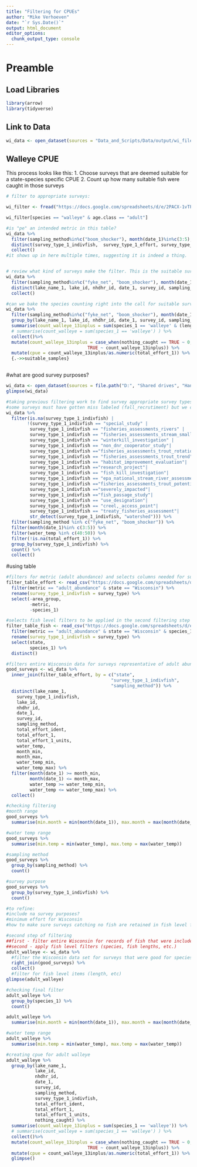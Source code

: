 ```yaml
---
title: "Filtering for CPUEs"
author: "Mike Verhoeven"
date: "`r Sys.Date()`"
output: html_document
editor_options: 
  chunk_output_type: console
---
```

# Preamble

## Load Libraries
```r
library(arrow)
library(tidyverse)
```

## Link to Data
```r
wi_data <- open_dataset(sources = "Data_and_Scripts/Data/output/wi_file_arrow/")

```

## Walleye CPUE
This process looks like this: 
1. Choose surveys that are deemed suitable for a state-species specific CPUE
2. Count up how many suitable fish were caught in those surveys


```r
# filter to appropriate surveys: 

wi_filter <- fread("https://docs.google.com/spreadsheets/d/e/2PACX-1vTP_AxKOZ_eiehLxOSDModibTEhC0OgWPfgMiUAxfcALq7JJVPpZCD21GRLPi2YNQ/pub?output=csv", na.strings = "")

wi_filter[species == "walleye" & age.class == "adult"]

#is "pe" an intended metric in this table?
wi_data %>% 
  filter(sampling_method%in%c("boom_shocker"), month(date_1)%in%c(3:5), water_temp%in%c(40:50), !is.na(total_effort_1) ) %>% 
  distinct(survey_type_1_indivfish,  survey_type_1_effort, survey_type_2_effort) %>% 
  collect() 
#it shows up in here multiple times, suggesting it is indeed a thing.


# review what kind of surveys make the filter. This is the suitable surveys table
wi_data %>% 
  filter(sampling_method%in%c("fyke_net", "boom_shocker"), month(date_1)%in% c(3:5), water_temp%in%c(40:50), !is.na(total_effort_1) ) %>% 
  distinct(lake_name_1, lake_id, nhdhr_id, date_1, survey_id, sampling_method, total_effort_ident, total_effort_1, total_effort_1_units) %>% 
  collect() 

#can we bake the species counting right into the call for suitable surveys? #note that there are many NA lengths. Do we assume these were juveniles? Something else?
wi_data %>% 
  filter(sampling_method%in%c("fyke_net", "boom_shocker"), month(date_1)%in% c(3:5), water_temp%in%c(40:50), !is.na(total_effort_1)) %>%
  group_by(lake_name_1, lake_id, nhdhr_id, date_1, survey_id, sampling_method,survey_type_1_indivfish, total_effort_ident, total_effort_1, total_effort_1_units, nothing_caught) %>% 
  summarise(count_walleye_13inplus = sum(species_1 == 'walleye' & (length_1 >= 13|is.na(length_1))) ) %>%
  # summarise(count_walleye = sum(species_1 == 'walleye') ) %>%
  collect()%>% 
  mutate(count_walleye_13inplus = case_when(nothing_caught == TRUE ~ 0, 
                               TRUE ~ count_walleye_13inplus)) %>% 
  mutate(cpue = count_walleye_13inplus/as.numeric(total_effort_1)) %>% 
  {.->>suitable_samples}



```

#what are good survey purposes?
```r
wi_data <- open_dataset(sources = file.path("D:", "Shared drives", "Hansen Lab", "RESEARCH PROJECTS", "Fish Survey Data", "Parquet files", "wi_file_arrow"))
glimpse(wi_data)

#taking previous filtering work to find survey appropriate survey types for abundance
#some surveys must have gotten miss labeled (fall_recrutiment) but we can keep them here
wi_data %>% 
  filter(is.na(survey_type_1_indivfish) |  
        !(survey_type_1_indivfish == "special_study" |
         survey_type_1_indivfish == "fisheries_assessments_rivers" |
         survey_type_1_indivfish == "fisheries_assessments_stream_smallmouth_bass" |
         survey_type_1_indivfish == "winterkill_investigation" |
         survey_type_1_indivfish == "non_dnr_cooperator_study"|
         survey_type_1_indivfish =="fisheries_assessments_trout_rotation"|
         survey_type_1_indivfish == "fisheries_assessments_trout_trend"|
         survey_type_1_indivfish == "habitat_improvement_evaluation"|
         survey_type_1_indivfish =="research_project"|
         survey_type_1_indivfish == "fish_kill_investigation"|
         survey_type_1_indivfish == "epa_national_stream_river_assessment"|
         survey_type_1_indivfish =="fisheries_assessments_trout_potential"|
         survey_type_1_indivfish =="severely_impacted"|
         survey_type_1_indivfish =="fish_passage_study"|
         survey_type_1_indivfish == "use_designation"|
         survey_type_1_indivfish == "creel,_access_point"|
         survey_type_1_indivfish == "treaty_fisheries_assessment"|
         str_detect(survey_type_1_indivfish, "watershed"))) %>% 
  filter(sampling_method %in% c("fyke_net", "boom_shocker")) %>% 
  filter(month(date_1)%in% c(3:5)) %>% 
  filter(water_temp %in% c(40:50)) %>% 
  filter(!is.na(total_effort_1)) %>%
  group_by(survey_type_1_indivfish) %>% 
  count() %>% 
  collect()
```

#using table
```r
#filters for metric (adult abundance) and selects columns needed for survey filtering
filter_table_effort <- read_csv("https://docs.google.com/spreadsheets/d/e/2PACX-1vSkGZinLPrSuv1DorBrAkV2JNUZsOlpG7jk_WsnGyZX56z9JMVcGHdCPlsxInjOdjUH0tXb4nBwt9Js/pub?output=csv") %>% 
  filter(metric == "adult_abundance" & state == "Wisconsin") %>% 
  rename(survey_type_1_indivfish = survey_type) %>% 
  select(-area_group,
         -metric,
         -species_1)

#selects fish level filters to be applied in the second filtering step
filter_table_fish <- read_csv("https://docs.google.com/spreadsheets/d/e/2PACX-1vSkGZinLPrSuv1DorBrAkV2JNUZsOlpG7jk_WsnGyZX56z9JMVcGHdCPlsxInjOdjUH0tXb4nBwt9Js/pub?output=csv") %>% 
  filter(metric == "adult_abundance" & state == "Wisconsin" & species_1 == "walleye") %>% 
  rename(survey_type_1_indivfish = survey_type) %>% 
  select(state,
         species_1) %>% 
  distinct() 

#filters entire Wisconsin data for surveys representative of adult abundance 
good_surveys <- wi_data %>%
  inner_join(filter_table_effort, by = c("state", 
                                        "survey_type_1_indivfish", 
                                        "sampling_method")) %>%
  distinct(lake_name_1,
    survey_type_1_indivfish,
    lake_id,
    nhdhr_id,
    date_1,
    survey_id,
    sampling_method,
    total_effort_ident,
    total_effort_1,
    total_effort_1_units,
    water_temp,
    month_min, 
    month_max,
    water_temp_min,
    water_temp_max) %>% 
  filter(month(date_1) >= month_min,
         month(date_1) <= month_max,
         water_temp >= water_temp_min,
         water_temp <= water_temp_max) %>% 
  collect() 

#checking filtering
#month range
good_surveys %>% 
  summarise(min.month = min(month(date_1)), max.month = max(month(date_1)))

#water temp range
good_surveys %>% 
  summarise(min.temp = min(water_temp), max.temp = max(water_temp))

#sampling method
good_surveys %>% 
  group_by(sampling_method) %>% 
  count()

#survey purpose
good_surveys %>% 
  group_by(survey_type_1_indivfish) %>% 
  count()

#to refine:
#include na survey purposes?
#minimum effort for Wisconsin
#how to make sure surveys catching no fish are retained in fish level filter

#second step of filtering 
##first - filter entire Wisconsin for records of fish that were included in a "good" survey for adult abundance 
##second - apply fish level filters (species, fish lengths, etc.)
adult_walleye <- wi_data %>% 
  #filter the Wisconsin data set for surveys that were good for species abundance
  right_join(good_surveys) %>% 
  collect() 
  #filter for fish level items (length, etc)
glimpse(adult_walleye)

#checking final filter
adult_walleye %>% 
  group_by(species_1) %>% 
  count()

adult_walleye %>% 
  summarise(min.month = min(month(date_1)), max.month = max(month(date_1)))

#water temp range
adult_walleye %>% 
  summarise(min.temp = min(water_temp), max.temp = max(water_temp))

#creating cpue for adult walleye 
adult_walleye %>% 
  group_by(lake_name_1, 
           lake_id,
           nhdhr_id, 
           date_1,
           survey_id, 
           sampling_method,
           survey_type_1_indivfish, 
           total_effort_ident, 
           total_effort_1,
           total_effort_1_units, 
           nothing_caught) %>% 
  summarise(count_walleye_13inplus = sum(species_1 == 'walleye')) %>%
  # summarise(count_walleye = sum(species_1 == 'walleye') ) %>%
  collect()%>% 
  mutate(count_walleye_13inplus = case_when(nothing_caught == TRUE ~ 0, 
                               TRUE ~ count_walleye_13inplus)) %>% 
  mutate(cpue = count_walleye_13inplus/as.numeric(total_effort_1)) %>% 
  glimpse()
```

